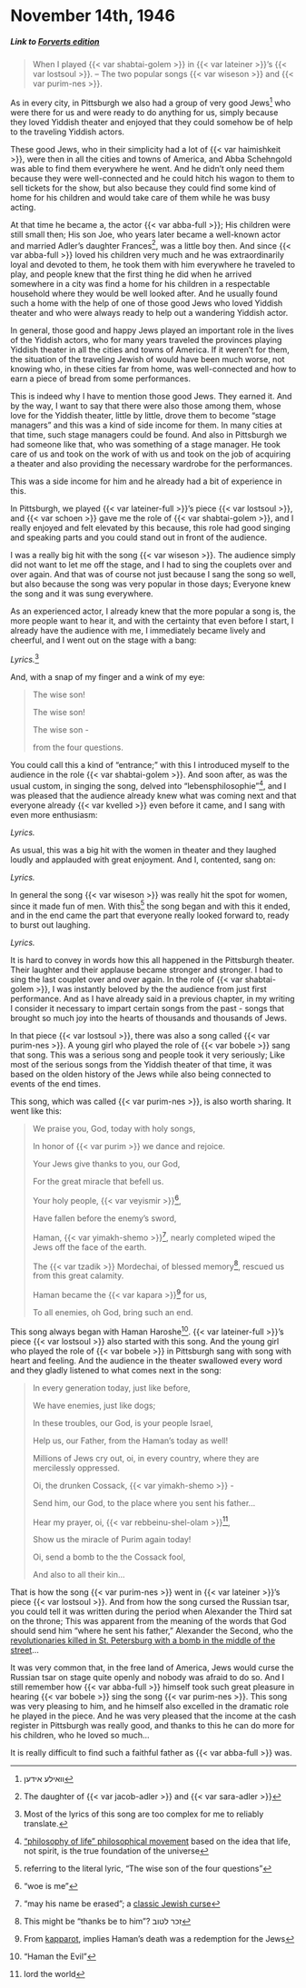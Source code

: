 # November 14th, 1946

##### _Link to [Forverts edition](https://www.nli.org.il/en/newspapers/frw/1946/11/14/01/)_ {.unnumbered}

> When I played {{< var shabtai-golem >}} in {{< var lateiner >}}'s {{< var lostsoul >}}. -- The two popular songs {{< var wiseson >}} and {{< var purim-nes >}}.


As in every city, in Pittsburgh we also had a group of very good Jews^[וואילע אידען] who were there for us and were ready to do anything for us, simply because they loved Yiddish theater and enjoyed that they could somehow be of help to the traveling Yiddish actors.

These good Jews, who in their simplicity had a lot of {{< var haimishkeit >}}, were then in all the cities and towns of America, and Abba Schehngold was able to find them everywhere he went. And he didn't only need them because they were well-connected and he could hitch his wagon to them to sell tickets for the show, but also because they could find some kind of home for his children and would take care of them while he was busy acting. 

At that time he became a, the actor {{< var abba-full >}}; His children were still small then; His son Joe, who years later became a well-known actor and married Adler's daughter Frances^[The daughter of {{< var jacob-adler >}} and {{< var sara-adler >}}], was a little boy then. And since {{< var abba-full >}} loved his children very much and he was extraordinarily loyal and devoted to them, he took them with him everywhere he traveled to play, and people knew that the first thing he did when he arrived somewhere in a city was find a home for his children in a respectable household where they would be well looked after. And he usually found such a home with the help of one of those good Jews who loved Yiddish theater and who were always ready to help out a wandering Yiddish actor.

In general, those good and happy Jews played an important role in the lives of the Yiddish actors, who for many years traveled the provinces playing Yiddish theater in all the cities and towns of America. If it weren't for them, the situation of the traveling Jewish of would have been much worse, not knowing who, in these cities far from home, was well-connected and how to earn a piece of bread from some performances.

This is indeed why I have to mention those good Jews. They earned it. And by the way, I want to say that there were also those among them, whose love for the Yiddish theater, little by little, drove them to become "stage managers" and this was a kind of side income for them. In many cities at that time, such stage managers could be found. And also in Pittsburgh we had someone like that, who was something of a stage manager. He took care of us and took on the work of  with us and took on the job of acquiring a theater and also providing the necessary wardrobe for the performances.

This was a side income for him and he already had a bit of experience in this.

In Pittsburgh, we played {{< var lateiner-full >}}'s piece {{< var lostsoul >}}, and {{< var schoen >}} gave me the role of {{< var shabtai-golem >}}, and I really enjoyed and felt elevated by this because, this role had good singing and speaking parts and you could stand out in front of the audience.


I was a really big hit with the song {{< var wiseson >}}. The audience simply did not want to let me off the stage, and I had to sing the couplets over and over again. And that was of course not just because I sang the song so well, but also because the song was very popular in those days; Everyone knew the song and it was sung everywhere.

As an experienced actor, I already knew that the more popular a song is, the more people want to hear it, and with the certainty that even before I start, I already have the audience with me, I immediately became lively and cheerful, and I went out on the stage with a bang: 

_Lyrics._^[Most of the lyrics of this song are too complex for me to reliably translate.]


And, with a snap of my finger and a wink of my eye:

> The wise son!
>
> The wise son!
>
> The wise son - 
>
> from the four questions.


You could call this a kind of "entrance;" with this I introduced myself to the audience in the role {{< var shabtai-golem >}}. And soon after, as was the usual custom, in singing the song, delved into "lebensphilosophie"^[["philosophy of life" philosophical movement](https://en.wikipedia.org/wiki/Lebensphilosophie) based on the idea that life, not spirit, is the true foundation of the universe], and I was pleased that the audience already knew what was coming next and that everyone already {{< var kvelled >}} even before it came, and I sang with even more enthusiasm:

_Lyrics._

As usual, this was a big hit with the women in theater and they laughed loudly and applauded with great enjoyment. And I, contented, sang on:

_Lyrics._

In general the song {{< var wiseson >}} was really hit the spot for women, since it made fun of men. With this^[referring to the literal lyric, "The wise son of the four questions"] the song began and with this it ended, and in the end came the part that everyone really looked forward to, ready to burst out laughing.

_Lyrics._

It is hard to convey in words how this all happened in the Pittsburgh theater. Their laughter and their applause became stronger and stronger. I had to sing the last couplet over and over again. In the role of {{< var shabtai-golem >}}, I was instantly beloved by the the audience from just first performance. And as I have already said in a previous chapter, in my writing I consider it necessary to impart certain songs from the past - songs that brought so much joy into the hearts of thousands and thousands of Jews.

In that piece {{< var lostsoul >}}, there was also a song called {{< var purim-nes >}}. A young girl who played the role of {{< var bobele >}} sang that song. This was a serious song and people took it very seriously; Like most of the serious songs from the Yiddish theater of that time, it was based on the olden history of the Jews while also being connected to events of the end times.

This song, which was called {{< var purim-nes >}}, is also worth sharing. It went like this:


> We praise you, God, today with holy songs,
>
> In honor of {{< var purim >}} we dance and rejoice.
>
> Your Jews give thanks to you, our God,
>
> For the great miracle that befell us. 
>
> Your holy people, {{< var veyismir >}}^["woe is me"], 
>
> Have fallen before the enemy's sword,
>
> Haman, {{< var yimakh-shemo >}}^["may his name be erased"; a [classic Jewish curse](https://en.wikipedia.org/wiki/Yimakh_shemo)], nearly completed wiped the Jews off the face of the earth.
>
> The {{< var tzadik >}} Mordechai, of blessed memory^[This might be "thanks be to him"? זכר לטוב], rescued us from this great calamity.
>
> Haman became the {{< var kapara >}}^[From [kapparot](https://en.wikipedia.org/wiki/Kapparot), implies Haman's death was a redemption for the Jews] for us, 
>
> To all enemies, oh God, bring such an end.

This song always began with Haman Haroshe^["Haman the Evil"]. {{< var lateiner-full >}}'s piece {{< var lostsoul >}} also started with this song. And the young girl who played the role of {{< var bobele >}} in Pittsburgh sang with song with heart and feeling. And the audience in the theater swallowed every word and they gladly listened to what comes next in the song:

> In every generation today, just like before,
>
> We have enemies, just like dogs;
>
> In these troubles, our God, is your people Israel,
>
> Help us, our Father, from the Haman's today as well!
>
> Millions of Jews cry out, oi, in every country, where they are mercilessly oppressed.
>
> Oi, the drunken Cossack, {{< var yimakh-shemo >}} - 
>
> Send him, our God, to the place where you sent his father...
>
> Hear my prayer, oi, {{< var rebbeinu-shel-olam >}}^[lord the world], 
>
> Show us the miracle of Purim again today!
>
> Oi, send a bomb to the the Cossack fool,
>
> And also to all their kin...


That is how the song {{< var purim-nes >}} went in {{< var lateiner >}}'s piece {{< var lostsoul >}}. And from how the song cursed the Russian tsar, you could tell it was written during the period when Alexander the Third sat on the throne; This was apparent from the meaning of the words that God should send him "where he sent his father," Alexander the Second, who the [revolutionaries killed in St. Petersburg with a bomb in the middle of the street](https://en.wikipedia.org/wiki/Assassination_of_Alexander_II_of_Russia)... 


It was very common that, in the free land of America, Jews would curse the Russian tsar on stage quite openly and nobody was afraid to do so. And I still remember how {{< var abba-full >}} himself took such great pleasure in hearing {{< var bobele >}} sing the song  {{< var purim-nes >}}. This song was very pleasing to him, and he himself also excelled in the dramatic role he played in the piece. And he was very pleased that the income at the cash register in Pittsburgh was really good, and thanks to this he can do more for his children, who he loved so much...

It is really difficult to find such a faithful father as {{< var abba-full >}} was.

 